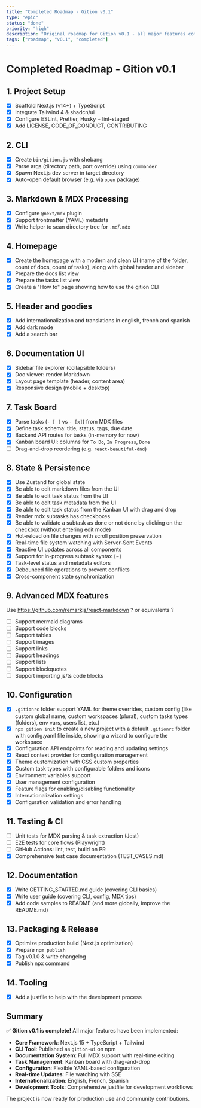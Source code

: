```yaml
---
title: "Completed Roadmap - Gition v0.1"
type: "epic"
status: "done"
priority: "high"
description: "Original roadmap for Gition v0.1 - all major features completed"
tags: ["roadmap", "v0.1", "completed"]
---
```


# Completed Roadmap - Gition v0.1

## 1. Project Setup

- [x] Scaffold Next.js (v14+) + TypeScript
- [x] Integrate Tailwind 4 & shadcn/ui
- [x] Configure ESLint, Prettier, Husky + lint-staged
- [x] Add LICENSE, CODE_OF_CONDUCT, CONTRIBUTING

## 2. CLI

- [x] Create `bin/gition.js` with shebang
- [x] Parse args (directory path, port override) using `commander`
- [x] Spawn Next.js dev server in target directory
- [x] Auto-open default browser (e.g. via `open` package)

## 3. Markdown & MDX Processing

- [x] Configure `@next/mdx` plugin
- [x] Support frontmatter (YAML) metadata
- [x] Write helper to scan directory tree for `.md`/`.mdx`

## 4. Homepage

- [x] Create the homepage with a modern and clean UI (name of the folder, count of docs, count of tasks), along with global header and sidebar
- [x] Prepare the docs list view
- [x] Prepare the tasks list view
- [x] Create a "How to" page showing how to use the gition CLI

## 5. Header and goodies

- [x] Add internationalization and translations in english, french and spanish
- [x] Add dark mode
- [x] Add a search bar

## 6. Documentation UI

- [x] Sidebar file explorer (collapsible folders)
- [x] Doc viewer: render Markdown
- [x] Layout page template (header, content area)
- [x] Responsive design (mobile + desktop)

## 7. Task Board

- [x] Parse tasks (`- [ ]` vs `- [x]`) from MDX files
- [x] Define task schema: title, status, tags, due date
- [x] Backend API routes for tasks (in-memory for now)
- [x] Kanban board UI: columns for `To Do`, `In Progress`, `Done`
- [ ] Drag-and-drop reordering (e.g. `react-beautiful-dnd`)

## 8. State & Persistence

- [x] Use Zustand for global state
- [x] Be able to edit markdown files from the UI
- [x] Be able to edit task status from the UI
- [x] Be able to edit task metadata from the UI
- [x] Be able to edit task status from the Kanban UI with drag and drop
- [x] Render mdx subtasks has checkboxes
- [x] Be able to validate a subtask as done or not done by clicking on the checkbox (without entering edit mode)
- [x] Hot-reload on file changes with scroll position preservation
- [x] Real-time file system watching with Server-Sent Events
- [x] Reactive UI updates across all components
- [x] Support for in-progress subtask syntax `[~]`
- [x] Task-level status and metadata editors
- [x] Debounced file operations to prevent conflicts
- [x] Cross-component state synchronization

## 9. Advanced MDX features

Use https://github.com/remarkjs/react-markdown ? or equivalents ?

- [ ] Support mermaid diagrams
- [ ] Support code blocks
- [ ] Support tables
- [ ] Support images
- [ ] Support links
- [ ] Support headings
- [ ] Support lists
- [ ] Support blockquotes
- [ ] Support importing js/ts code blocks

## 10. Configuration

- [x] `.gitionrc` folder support YAML for theme overrides, custom config (like custom global name, custom workspaces (plural), custom tasks types (folders), env vars, users list, etc.)
- [x] `npx gition init` to create a new project with a default `.gitionrc` folder with config.yaml file inside, showing a wizard to configure the workspace
- [x] Configuration API endpoints for reading and updating settings
- [x] React context provider for configuration management
- [x] Theme customization with CSS custom properties
- [x] Custom task types with configurable folders and icons
- [x] Environment variables support
- [x] User management configuration
- [x] Feature flags for enabling/disabling functionality
- [x] Internationalization settings
- [x] Configuration validation and error handling

## 11. Testing & CI

- [ ] Unit tests for MDX parsing & task extraction (Jest)
- [ ] E2E tests for core flows (Playwright)
- [ ] GitHub Actions: lint, test, build on PR
- [x] Comprehensive test case documentation (TEST_CASES.md)

## 12. Documentation

- [x] Write GETTING_STARTED.md guide (covering CLI basics)
- [x] Write user guide (covering CLI, config, MDX tips)
- [x] Add code samples to README (and more globally, improve the README.md)

## 13. Packaging & Release

- [x] Optimize production build (Next.js optimization)
- [x] Prepare `npm publish`
- [x] Tag v0.1.0 & write changelog
- [x] Publish npx command

## 14. Tooling

- [x] Add a justfile to help with the development process

## Summary

✅ **Gition v0.1 is complete!** All major features have been implemented:

- **Core Framework**: Next.js 15 + TypeScript + Tailwind
- **CLI Tool**: Published as `gition-ui` on npm
- **Documentation System**: Full MDX support with real-time editing
- **Task Management**: Kanban board with drag-and-drop
- **Configuration**: Flexible YAML-based configuration
- **Real-time Updates**: File watching with SSE
- **Internationalization**: English, French, Spanish
- **Development Tools**: Comprehensive justfile for development workflows

The project is now ready for production use and community contributions.
